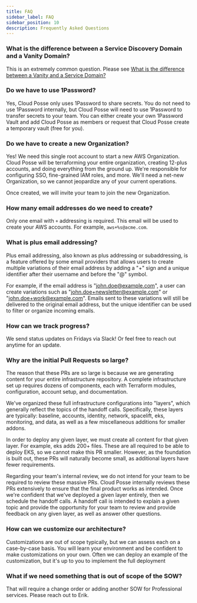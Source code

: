 ```yaml
---
title: FAQ
sidebar_label: FAQ
sidebar_position: 10
description: Frequently Asked Questions
---
```


### What is the difference between a Service Discovery Domain and a Vanity Domain?

This is an extremely common question. Please see [What is the difference between a Vanity and a Service Domain?](/reference-architecture/fundamentals/network-and-dns/#what-is-the-difference-between-a-vanity-and-a-service-domain)

### Do we have to use 1Password?

Yes, Cloud Posse only uses 1Password to share secrets. You do not need to use 1Password internally, but Cloud Posse will need to use 1Password to transfer secrets to your team. You can either create your own 1Password Vault and add Cloud Posse as members or request that Cloud Posse create a temporary vault (free for you).

### Do we have to create a new Organization?

Yes! We need this single root account to start a new AWS Organization. Cloud Posse will be terraforming your entire organization, creating 12-plus accounts, and doing everything from the ground up. We're responsible for configuring SSO, fine-grained IAM roles, and more. We'll need a net-new Organization, so we cannot jeopardize any of your current operations.

Once created, we will invite your team to join the new Organization.

### How many email addresses do we need to create?

Only one email with `+` addressing is required. This email will be used to create your AWS accounts. For example, `aws+%s@acme.com`.

### What is plus email addressing?

Plus email addressing, also known as plus addressing or subaddressing, is a feature offered by some email providers that allows users to create multiple variations of their email address by adding a "+" sign and a unique identifier after their username and before the "@" symbol.

For example, if the email address is "john.doe@example.com", a user can create variations such as "john.doe+newsletter@example.com" or "john.doe+work@example.com". Emails sent to these variations will still be delivered to the original email address, but the unique identifier can be used to filter or organize incoming emails.

### How can we track progress?

We send status updates on Fridays via Slack! Or feel free to reach out anytime for an update.

### Why are the initial Pull Requests so large?

The reason that these PRs are so large is because we are generating content for your entire infrastructure repository.
A complete infrastructure set up requires dozens of components, each with Terraform modules, configuration, account setup, and documentation.

We've organized these full infrastructure configurations into "layers", which generally reflect the topics of the handoff calls.
Specifically, these layers are typically: baseline, accounts, identity, network, spacelift, eks, monitoring, and data, as well as a few
miscellaneous additions for smaller addons.

In order to deploy any given layer, we must create all content for that given layer. For example, eks adds 200+ files.
These are all required to be able to deploy EKS, so we cannot make this PR smaller. However, as the foundation is built out,
these PRs will naturally become small, as additional layers have fewer requirements.

Regarding your team's internal review, we do not intend for your team to be required to review these massive PRs.
Cloud Posse internally reviews these PRs extensively to ensure that the final product works as intended. Once we're
confident that we've deployed a given layer entirely, then we schedule the handoff calls. A handoff call is intended
to explain a given topic and provide the opportunity for your team to review and provide feedback on any given layer,
as well as answer other questions.

### How can we customize our architecture?

Customizations are out of scope typically, but we can assess each on a case-by-case basis.
You will learn your environment and be confident to make customizations on your own.
Often we can deploy an example of the customization, but it's up to you to implement the full deployment

### What if we need something that is out of scope of the SOW?

That will require a change order or adding another SOW for Professional services. Please reach out to Erik.
